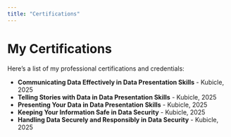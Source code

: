 ```yaml
---
title: "Certifications"
---
```


# My Certifications

Here's a list of my professional certifications and credentials:

* **Communicating Data Effectively in Data Presentation Skills** - Kubicle, 2025
* **Telling Stories with Data in Data Presentation Skills** - Kubicle, 2025
* **Presenting Your Data in Data Presentation Skills** - Kubicle, 2025
* **Keeping Your Information Safe in Data Security** - Kubicle, 2025
* **Handling Data Securely and Responsibly in Data Security** - Kubicle, 2025